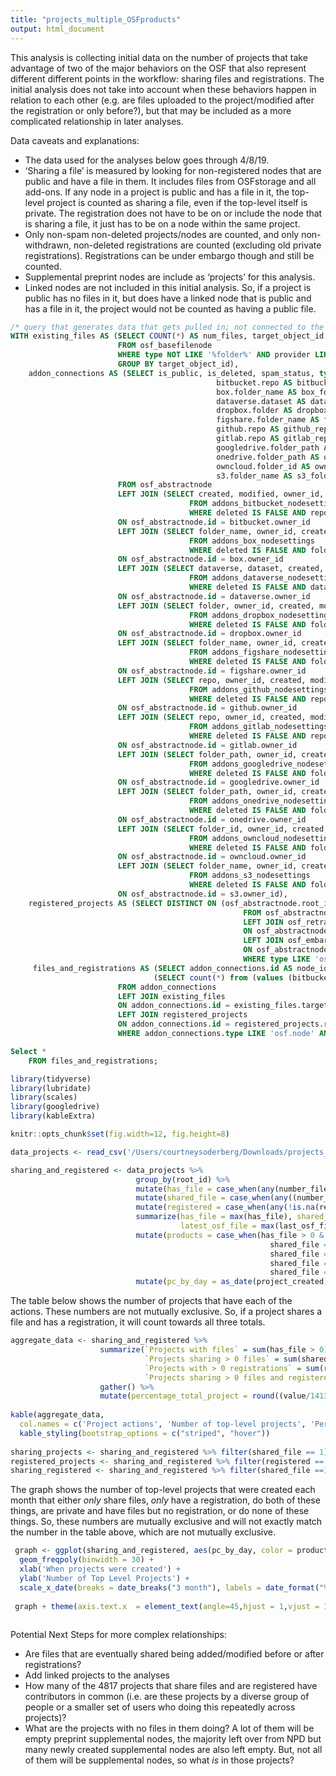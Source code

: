 ```yaml
---
title: "projects_multiple_OSFproducts"
output: html_document
---
```


This analysis is collecting initial data on the number of projects that take advantage of two of the major behaviors on the OSF that also represent different different points in the workflow: sharing files and registrations. The initial analysis does not take into account when these behaviors happen in relation to each other (e.g. are files uploaded to the project/modified after the registration or only before?), but that may be included as a more complicated relationship in later analyses. 

Data caveats and explanations:

* The data used for the analyses below goes through 4/8/19. 
* 'Sharing a file' is measured by looking for non-registered nodes that are public and have a file in them. It includes files from OSFstorage and all add-ons. If any node in a project is public and has a file in it, the top-level project is counted as sharing a file, even if the top-level itself is private. The registration does not have to be on or include the node that is sharing a file, it just has to be on a node within the same project.
* Only non-spam non-deleted projects/nodes are counted, and only non-withdrawn, non-deleted registrations are counted (excluding old private registrations). Registrations can be under embargo though and still be counted.
* Supplemental preprint nodes are include as 'projects' for this analysis.
* Linked nodes are not included in this initial analysis. So, if a project is public has no files in it, but does have a linked node that is public and has a file in it, the project would not be counted as having a public file. 

```sql

/* query that generates data that gets pulled in; not connected to the DB directly, but here for record keeping */
WITH existing_files AS (SELECT COUNT(*) AS num_files, target_object_id, MIN(created) AS first_osf_file_created, MAX(created) AS last_osf_file_created
						FROM osf_basefilenode
						WHERE type NOT LIKE '%folder%' AND provider LIKE 'osfstorage' AND osf_basefilenode.deleted_on IS NULL AND osf_basefilenode.target_content_type_id = 30
						GROUP BY target_object_id),
	addon_connections AS (SELECT is_public, is_deleted, spam_status, type, osf_abstractnode.id, root_id, osf_abstractnode.created AS node_created, 
											  bitbucket.repo AS bitbucket_repo, bitbucket.created AS bitbucket_created, bitbucket.modified AS bitbucket_modified, 
											  box.folder_name AS box_folder, box.created AS box_created, box.modified AS box_modified,
											  dataverse.dataset AS dataverse_dataset, dataverse.created AS dataverse_created, dataverse.modified AS dataverse_modified,
											  dropbox.folder AS dropbox_folder, dropbox.created AS dropbox_created, dropbox.modified AS dropbox_modified,
											  figshare.folder_name AS figshare_folder, figshare.created AS figshare_created, figshare.modified AS figshare_modified,
											  github.repo AS github_repo, github.created AS github_created, github.modified AS github_modified,
											  gitlab.repo AS gitlab_repo, gitlab.created AS gitlab_created, gitlab.modified AS gitlab_modified,
											  googledrive.folder_path AS googledrive_folderpath, googledrive.created AS googledrive_created, googledrive.modified AS googledrive_modified,
											  onedrive.folder_path AS onedrive_folderpath, onedrive.created AS onedrive_created, onedrive.modified AS onedrive_modified,
											  owncloud.folder_id AS owncloud_folderid, owncloud.created AS owncloud_created, owncloud.modified AS owncloud_modified,
											  s3.folder_name AS s3_foldername, s3.created AS s3_created, s3.modified AS s3_modified
						FROM osf_abstractnode
						LEFT JOIN (SELECT created, modified, owner_id, repo
										FROM addons_bitbucket_nodesettings
										WHERE deleted IS FALSE AND repo IS NOT NULL) bitbucket
						ON osf_abstractnode.id = bitbucket.owner_id
						LEFT JOIN (SELECT folder_name, owner_id, created, modified
										FROM addons_box_nodesettings
										WHERE deleted IS FALSE AND folder_name IS NOT NULL) box
						ON osf_abstractnode.id = box.owner_id
						LEFT JOIN (SELECT dataverse, dataset, created, modified, owner_id
										FROM addons_dataverse_nodesettings
										WHERE deleted IS FALSE AND dataset IS NOT NULL) dataverse
						ON osf_abstractnode.id = dataverse.owner_id
						LEFT JOIN (SELECT folder, owner_id, created, modified
										FROM addons_dropbox_nodesettings
										WHERE deleted IS FALSE AND folder IS NOT NULL) dropbox
						ON osf_abstractnode.id = dropbox.owner_id
						LEFT JOIN (SELECT folder_name, owner_id, created, modified
										FROM addons_figshare_nodesettings
										WHERE deleted IS FALSE AND folder_name IS NOT NULL) figshare
						ON osf_abstractnode.id = figshare.owner_id
						LEFT JOIN (SELECT repo, owner_id, created, modified
										FROM addons_github_nodesettings
										WHERE deleted IS FALSE AND repo IS NOT NULL) github
						ON osf_abstractnode.id = github.owner_id
						LEFT JOIN (SELECT repo, owner_id, created, modified
										FROM addons_gitlab_nodesettings
										WHERE deleted IS FALSE AND repo IS NOT NULL) gitlab
						ON osf_abstractnode.id = gitlab.owner_id
						LEFT JOIN (SELECT folder_path, owner_id, created, modified
										FROM addons_googledrive_nodesettings
										WHERE deleted IS FALSE AND folder_path IS NOT NULL) googledrive
						ON osf_abstractnode.id = googledrive.owner_id
						LEFT JOIN (SELECT folder_path, owner_id, created, modified
										FROM addons_onedrive_nodesettings
										WHERE deleted IS FALSE AND folder_path IS NOT NULL) onedrive
						ON osf_abstractnode.id = onedrive.owner_id
						LEFT JOIN (SELECT folder_id, owner_id, created, modified
										FROM addons_owncloud_nodesettings
										WHERE deleted IS FALSE AND folder_id IS NOT NULL) owncloud
						ON osf_abstractnode.id = owncloud.owner_id
						LEFT JOIN (SELECT folder_name, owner_id, created, modified
										FROM addons_s3_nodesettings
										WHERE deleted IS FALSE AND folder_name IS NOT NULL) s3
						ON osf_abstractnode.id = s3.owner_id),
	registered_projects AS (SELECT DISTINCT ON (osf_abstractnode.root_id) osf_abstractnode.id, type, registered_date, root_id, is_public, is_deleted, date_retracted, embargo_id, osf_embargo.state, registered_from_id
													FROM osf_abstractnode
													LEFT JOIN osf_retraction
													ON osf_abstractnode.retraction_id = osf_retraction.id
													LEFT JOIN osf_embargo
													ON osf_abstractnode.embargo_id = osf_embargo.id
													WHERE type LIKE 'osf.registration' AND is_deleted IS FALSE AND (spam_status = 4 OR spam_status IS NULL) AND date_retracted IS NULL AND (is_public IS TRUE OR embargo_id IS NOT NULL)),
	 files_and_registrations AS (SELECT addon_connections.id AS node_id, addon_connections.root_id, COALESCE(num_files, 0) AS number_files, addon_connections.is_public, node_created, registered_projects.registered_date AS registration_date, first_osf_file_created, last_osf_file_created,
	    						(SELECT count(*) from (values (bitbucket_repo), (box_folder), (dataverse_dataset), (dropbox_folder), (figshare_folder), (github_repo), (gitlab_repo), (googledrive_folderpath), (onedrive_folderpath), (owncloud_folderid), (s3_foldername)) as v(col) WHERE v.col is not null) AS addons_on_node
						FROM addon_connections
						LEFT JOIN existing_files
						ON addon_connections.id = existing_files.target_object_id
						LEFT JOIN registered_projects
						ON addon_connections.id = registered_projects.registered_from_id
						WHERE addon_connections.type LIKE 'osf.node' AND addon_connections.is_deleted IS FALSE AND (addon_connections.spam_status = 4 OR addon_connections.spam_status IS NULL))

Select *
	FROM files_and_registrations;
```

```r
library(tidyverse)
library(lubridate)
library(scales)
library(googledrive)
library(kableExtra)

knitr::opts_chunk$set(fig.width=12, fig.height=8) 

data_projects <- read_csv('/Users/courtneysoderberg/Downloads/projects_multiple_OSFproducts.csv')
```

```r
sharing_and_registered <- data_projects %>%
                            group_by(root_id) %>%
                            mutate(has_file = case_when(any(number_files > 0 | addons_on_node > 0) ~ 1, TRUE ~ 0)) %>%
                            mutate(shared_file = case_when(any((number_files > 0 | addons_on_node > 0) & is_public > 0) ~ 1, TRUE ~ 0)) %>%
                            mutate(registered = case_when(any(!is.na(registration_date)) ~ 1, TRUE ~ 0)) %>%
                            summarize(has_file = max(has_file), shared_file = max(shared_file), registered = max(registered), first_registered = min(registration_date), last_registered = max(registration_date), project_created = min(node_created), earliest_osf_file = min(first_osf_file_created),
                                      latest_osf_file = max(last_osf_file_created)) %>%
                            mutate(products = case_when(has_file > 0 & shared_file == 0 & registered == 0 ~ 'OSF_privatefiles_only',
                                                          shared_file ==1 & registered == 0 ~ 'OSF_sharingfiles_only',
                                                          shared_file == 0 & registered ==1 ~ 'Registrations_only',
                                                          shared_file == 1 & registered == 1 ~ 'OSF_sharingfiles_and_registrations',
                                                          shared_file == 0 & registered == 0 ~ 'None')) %>%
                            mutate(pc_by_day = as_date(project_created))
```

The table below shows the number of projects that have each of the actions. These numbers are not mutually exclusive. So, if a project shares a file and has a registration, it will count towards all three totals.

```r
aggregate_data <- sharing_and_registered %>%
                    summarize(`Projects with files` = sum(has_file > 0),
                              `Projects sharing > 0 files` = sum(shared_file > 0), 
                              `Projects with > 0 registrations` = sum(registered > 0),
                              `Projects sharing > 0 files and registered` = sum(shared_file > 0 & registered > 0)) %>%
                    gather() %>%
                    mutate(percentage_total_project = round((value/141313)*100,2), percentage_public_projects = ifelse(key != 'Projects with > 0 registrations' & key != 'Projects with files', round((value/56937)*100,2), NA))
                                                                                                                          
kable(aggregate_data,
  col.names = c('Project actions', 'Number of top-level projects', 'Percentage of top-level projects', 'Percentage of top-level projects with at least 1 public node')) %>%
  kable_styling(bootstrap_options = c("striped", "hover"))
  
sharing_projects <- sharing_and_registered %>% filter(shared_file == 1) %>% nrow()
registered_projects <- sharing_and_registered %>% filter(registered == 1) %>% nrow()
sharing_registered <- sharing_and_registered %>% filter(shared_file ==1 & registered ==1) %>% nrow()

```

The graph shows the number of top-level projects that were created each month that either *only* share files, *only* have a registration, do both of these things, are private and have files but no registration, or do none of these things. So, these numbers are mutually exclusive and will not exactly match the number in the table above, which are not mutually exclusive.

```r

 graph <- ggplot(sharing_and_registered, aes(pc_by_day, color = products)) + 
  geom_freqpoly(binwidth = 30) +
  xlab('When projects were created') +
  ylab('Number of Top Level Projects') +
  scale_x_date(breaks = date_breaks("3 month"), labels = date_format("%b %y"))
 
 graph + theme(axis.text.x  = element_text(angle=45,hjust = 1,vjust = 1))
 
```

Potential Next Steps for more complex relationships:

* Are files that are eventually shared being added/modified before or after registrations?
* Add linked projects to the analyses
* How many of the 4817 projects that share files and are registered have contributors in common (i.e. are these projects by a diverse group of people or a smaller set of users who doing this repeatedly across projects)?
* What are the projects with no files in them doing? A lot of them will be empty preprint supplemental nodes, the majority left over from NPD but many newly created supplemental nodes are also left empty. But, not all of them will be supplemental nodes, so what *is* in those projects?
